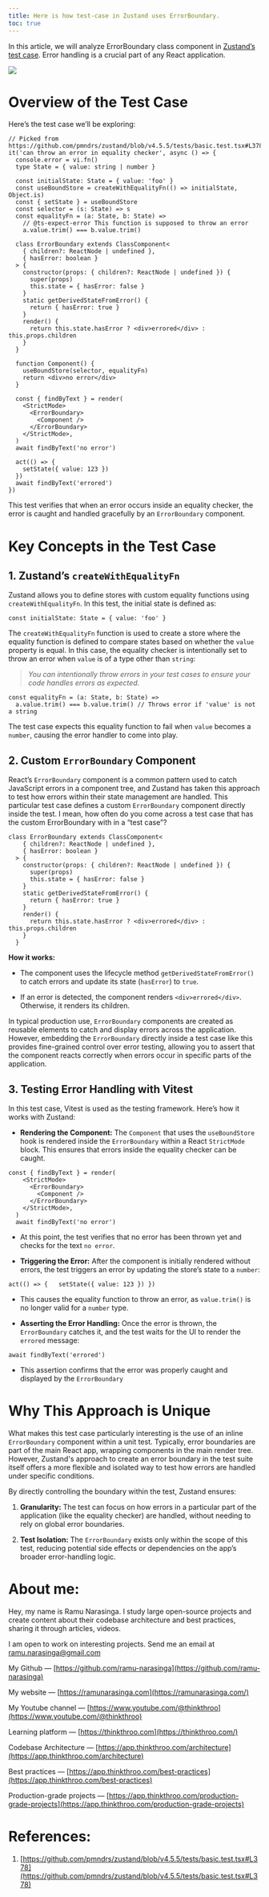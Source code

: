 ```yaml
---
title: Here is how test-case in Zustand uses ErrorBoundary.
toc: true
---
```


In this article, we will analyze ErrorBoundary class component in [Zustand’s test case](https://github.com/pmndrs/zustand/blob/v4.5.5/tests/basic.test.tsx#L378). Error handling is a crucial part of any React application.

![](https://miro.medium.com/v2/resize:fit:875/1*UEYQKkelOaSQQ9GPxuRHBQ.png)

# **Overview of the Test Case**

Here’s the test case we’ll be exploring:

```plaintext
// Picked from https://github.com/pmndrs/zustand/blob/v4.5.5/tests/basic.test.tsx#L378
it('can throw an error in equality checker', async () => {
  console.error = vi.fn()
  type State = { value: string | number }

  const initialState: State = { value: 'foo' }
  const useBoundStore = createWithEqualityFn(() => initialState, Object.is)
  const { setState } = useBoundStore
  const selector = (s: State) => s
  const equalityFn = (a: State, b: State) =>
    // @ts-expect-error This function is supposed to throw an error
    a.value.trim() === b.value.trim()

  class ErrorBoundary extends ClassComponent<
    { children?: ReactNode | undefined },
    { hasError: boolean }
  > {
    constructor(props: { children?: ReactNode | undefined }) {
      super(props)
      this.state = { hasError: false }
    }
    static getDerivedStateFromError() {
      return { hasError: true }
    }
    render() {
      return this.state.hasError ? <div>errored</div> : this.props.children
    }
  }

  function Component() {
    useBoundStore(selector, equalityFn)
    return <div>no error</div>
  }

  const { findByText } = render(
    <StrictMode>
      <ErrorBoundary>
        <Component />
      </ErrorBoundary>
    </StrictMode>,
  )
  await findByText('no error')

  act(() => {
    setState({ value: 123 })
  })
  await findByText('errored')
})
```

This test verifies that when an error occurs inside an equality checker, the error is caught and handled gracefully by an `ErrorBoundary` component.

# **Key Concepts in the Test Case**

## **1\. Zustand’s** `createWithEqualityFn`

Zustand allows you to define stores with custom equality functions using `createWithEqualityFn`. In this test, the initial state is defined as:

```plaintext
const initialState: State = { value: 'foo' }
```

The `createWithEqualityFn` function is used to create a store where the equality function is defined to compare states based on whether the `value` property is equal. In this case, the equality checker is intentionally set to throw an error when `value` is of a type other than `string`:

> *You can intentionally throw errors in your test cases to ensure your code handles errors as expected.*

```plaintext
const equalityFn = (a: State, b: State) =>
  a.value.trim() === b.value.trim() // Throws error if 'value' is not a string
```

The test case expects this equality function to fail when `value` becomes a `number`, causing the error handler to come into play.

## **2\. Custom** `ErrorBoundary` Component

React’s `ErrorBoundary` component is a common pattern used to catch JavaScript errors in a component tree, and Zustand has taken this approach to test how errors within their state management are handled. This particular test case defines a custom `ErrorBoundary` component directly inside the test. I mean, how often do you come across a test case that has the custom ErrorBoundary with in a “test case”?

```plaintext
class ErrorBoundary extends ClassComponent<
    { children?: ReactNode | undefined },
    { hasError: boolean }
  > {
    constructor(props: { children?: ReactNode | undefined }) {
      super(props)
      this.state = { hasError: false }
    }
    static getDerivedStateFromError() {
      return { hasError: true }
    }
    render() {
      return this.state.hasError ? <div>errored</div> : this.props.children
    }
  }
```

**How it works:**

* The component uses the lifecycle method `getDerivedStateFromError()` to catch errors and update its state (`hasError`) to `true`.
    
* If an error is detected, the component renders `<div>errored</div>`. Otherwise, it renders its children.
    

In typical production use, `ErrorBoundary` components are created as reusable elements to catch and display errors across the application. However, embedding the `ErrorBoundary` directly inside a test case like this provides fine-grained control over error testing, allowing you to assert that the component reacts correctly when errors occur in specific parts of the application.

## **3\. Testing Error Handling with Vitest**

In this test case, Vitest is used as the testing framework. Here’s how it works with Zustand:

* **Rendering the Component:** The `Component` that uses the `useBoundStore` hook is rendered inside the `ErrorBoundary` within a React `StrictMode` block. This ensures that errors inside the equality checker can be caught.
    

```plaintext
const { findByText } = render(
    <StrictMode>
      <ErrorBoundary>
        <Component />
      </ErrorBoundary>
    </StrictMode>,
  )
  await findByText('no error')
```

* At this point, the test verifies that no error has been thrown yet and checks for the text `no error`.
    
* **Triggering the Error:** After the component is initially rendered without errors, the test triggers an error by updating the store’s state to a `number`:
    

```plaintext
act(() => {   setState({ value: 123 }) })
```

* This causes the equality function to throw an error, as `value.trim()` is no longer valid for a `number` type.
    
* **Asserting the Error Handling:** Once the error is thrown, the `ErrorBoundary` catches it, and the test waits for the UI to render the `errored` message:
    

```plaintext
await findByText('errored')
```

* This assertion confirms that the error was properly caught and displayed by the `ErrorBoundary`
    

# **Why This Approach is Unique**

What makes this test case particularly interesting is the use of an inline `ErrorBoundary` component within a unit test. Typically, error boundaries are part of the main React app, wrapping components in the main render tree. However, Zustand's approach to create an error boundary in the test suite itself offers a more flexible and isolated way to test how errors are handled under specific conditions.

By directly controlling the boundary within the test, Zustand ensures:

1. **Granularity:** The test can focus on how errors in a particular part of the application (like the equality checker) are handled, without needing to rely on global error boundaries.
    
2. **Test Isolation:** The `ErrorBoundary` exists only within the scope of this test, reducing potential side effects or dependencies on the app’s broader error-handling logic.
    
# **About me:**

Hey, my name is Ramu Narasinga. I study large open-source projects and create content about their codebase architecture and best practices, sharing it through articles, videos.

I am open to work on interesting projects. Send me an email at ramu.narasinga@gmail.com

My Github — [https://github.com/ramu-narasinga](https://github.com/ramu-narasinga)

My website — [https://ramunarasinga.com](https://ramunarasinga.com/)

My Youtube channel — [https://www.youtube.com/@thinkthroo](https://www.youtube.com/@thinkthroo)

Learning platform — [https://thinkthroo.com](https://thinkthroo.com/)

Codebase Architecture — [https://app.thinkthroo.com/architecture](https://app.thinkthroo.com/architecture)

Best practices — [https://app.thinkthroo.com/best-practices](https://app.thinkthroo.com/best-practices)

Production-grade projects — [https://app.thinkthroo.com/production-grade-projects](https://app.thinkthroo.com/production-grade-projects)

# **References:**

1. [https://github.com/pmndrs/zustand/blob/v4.5.5/tests/basic.test.tsx#L378](https://github.com/pmndrs/zustand/blob/v4.5.5/tests/basic.test.tsx#L378)
    

[  
](https://medium.com/tag/javascript?source=post_page-----c033d8a38aa8--------------------------------)
